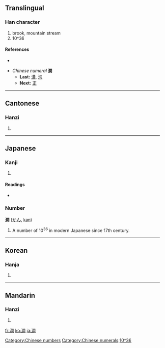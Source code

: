 {{also|涧}}
==Translingual==

===Han character===
{{Han char|rn=85|rad=水|as=12|sn=15|four=3712<sub>0</sub>|canj=水日弓日 (EANA)}}

# brook, mountain stream
# 10^36

====References====
* {{Han ref|kx=0652.321|dj=1060.030|hdz=80024.140|uh=6F97|ud=28567|bh=BCEE|bd=48366}}

* ''Chinese numeral'' '''澗'''
** '''Last:''' [[溝]], [[沟]]
** '''Next:''' [[正]]

[[Category:Chinese numbers]]
[[Category:Chinese numerals]]

----

==Cantonese==

===Hanzi===
{{yue-hanzi|jyut=|y=gaan3|sim=涧}}

# {{defn|Cantonese}}

----

==Japanese==

===Kanji===
{{ja-kanji|grade=|rs=水12}}

# {{defn|Japanese}}

====Readings====
* {{ja-readings|on=[[かん]] (kan), [[けん]] (ken)|kun=[[たに]] (tani), [[たにみず]] (tanimizu)}}

===Number===
'''澗''' ([[かん]], [[kan]])

# A number of 10<sup>36</sup> in modern Japanese since 17th century.

[[Category:Japanese numbers|10^36]]

----

==Korean==

===Hanja===
{{ko-hanja|hangeul=간|eumhun=산골물|rv=gan|mr=kan|y=kan}}

# {{defn|Korean}}

----

==Mandarin==

===Hanzi===
{{cmn-hanzi|sim=涧|pin=[[jiàn]] ([[jian4]])|wg=chien<sup>4</sup>}}

# {{defn|Mandarin}}

[[fr:澗]]
[[ko:澗]]
[[ja:澗]]